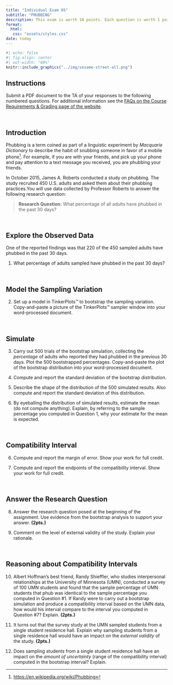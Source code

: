 ```yaml
---
title: "Individual Exam 05"
subtitle: "PHUBBING"
description: This exam is worth 18 points. Each question is worth 1 point unless otherwise noted. <br /><br /> *Copyright EPSY 3264, 2024*
format:
  html:
   css: "assets/styles.css"
date: today
---
```


```r
#| echo: false
#| fig-align: center
#| out-width: "60%"
knitr::include_graphics("../img/sesame-street-all.png")
```


## Instructions

Submit a PDF document to the TA of your responses to the following numbered questions. For additional information see the [FAQs on the Course Requirements &amp; Grading page of the website](../grading.html#faqs).

<br />


## Introduction

Phubbing is a term coined as part of a linguistic experiment by *Macquarie Dictionary* to describe the habit of snubbing someone in favor of a mobile phone^[<https://en.wikipedia.org/wiki/Phubbing>]. For example, if you are with your friends, and pick up your phone and pay attention to a text message you received, you are phubbing your friends. 

In October 2015, James A. Roberts conducted a study on phubbing. The study recruited 450 U.S. adults and asked them about their phubbing practices.You will use data collected by Professor Roberts to answer the following research question:

> **Research Question:** What percentage of all adults have phubbed in the past 30 days?

<br />


## Explore the Observed Data

One of the reported findings was that 220 of the 450 sampled adults have phubbed in the past 30 days.

1.	What percentage of adults sampled have phubbed in the past 30 days? 

<br />


## Model the Sampling Variation

2. Set up a model in TinkerPlots&trade; to bootstrap the sampling variation. Copy-and-paste a picture of the TinkerPlots&trade; sampler window into your word-processed document. 

<br />


## Simulate


3. Carry out 500 trials of the bootstrap simulation, collecting the *percentage* of adults who reported they had phubbed in the previous 30 days. Plot the 500 bootstrapped percentages. Copy-and-paste the plot of the bootstrap distribution into your word-processed document. 

4.	Compute and report the standard deviation of the bootstrap distribution. 

10.	Describe the shape of the distribution of the 500 simulated results. Also compute and report the standard deviation of this distribution.  

11. By eyeballing the distribution of simulated results, estimate the mean (do not compute anything). Explain, by referring to the sample percentage you computed in Question 1, why your estimate for the mean is expected.

<br />


## Compatibility Interval

6. Compute and report the margin of error. Show your work for full credit.

7. Compute and report the endpoints of the compatibility interval. Show your work for full credit. 

<br />


## Answer the Research Question

8. Answer the research question posed at the beginning of the assignment. Use evidence from the bootstrap analysis to support your answer. **(2pts.)**

9. Comment on the level of external validity of the study. Explain your rationale.

<br />


## Reasoning about Compatibility Intervals

10.	Albert Hoffman's best friend, Randy Shieffler, who studies interpersonal relationships at the  University of Minnesota (UMN), conducted a survey of 100 UMN students and found that the sample percentage of UMN students that phub was identical to the sample percentage you computed in Question #1. If Randy were to carry out a bootstrap simulation and produce a compatibility interval based on the UMN data, how would his interval compare to the interval you computed in Question #7? Explain. **(2pts.)**

11.	It turns out that the survey study at the UMN sampled students from a single student residence hall. Explain why sampling students from a single residence hall would have an impact on the *external validity* of the study. **(2pts.)**

12.	Does sampling students from a single student residence hall have an impact on the *amount of uncertainty* (range of the compatibility interval) computed in the bootstrap interval? Explain. 


